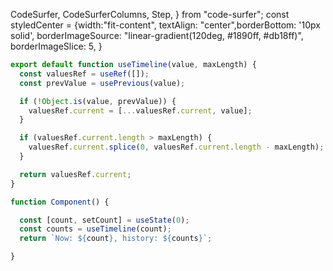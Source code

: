   CodeSurfer,
  CodeSurferColumns,
  Step,
} from "code-surfer";
const styledCenter = {width:"fit-content", textAlign: "center",borderBottom: '10px solid',
borderImageSource: "linear-gradient(120deg, #1890ff, #db18ff)",
  borderImageSlice: 5,
}

<CodeSurfer>

```jsx title="useTimeline" subtitle="mantian values throught renders"
export default function useTimeline(value, maxLength) {
  const valuesRef = useRef([]);
  const prevValue = usePrevious(value);

  if (!Object.is(value, prevValue)) {
    valuesRef.current = [...valuesRef.current, value];
  }

  if (valuesRef.current.length > maxLength) {
    valuesRef.current.splice(0, valuesRef.current.length - maxLength);
  }

  return valuesRef.current;
}

```

```jsx  title="inside component useTimeline"
function Component() {

  const [count, setCount] = useState(0);
  const counts = useTimeline(count);
  return `Now: ${count}, history: ${counts}`;

}
```
</CodeSurfer>
